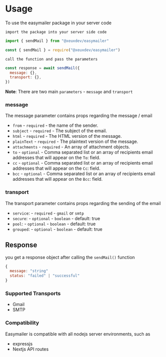 # Usage

To use the easymailer package in your server code

`import the package into your server side code
`

```js filename="ESM" copy
import { sendMail } from "@xeuxdev/easymailer"
```

```js filename="CJS" copy
const { sendMail } = require("@xeuxdev/easymailer")
```

`call the function and pass the parameters`

```js
const response = await sendMail({
  message: {},
  transport: {},
})
```

**Note**: There are two main `parameters` - `message` and `transport`

### message

The message parameter contains props regarding the message / email

- `from` - `required` - the name of the sender.
- `subject` - `required` - The subject of the email.
- `html` - `required` - The HTML version of the message.
- `plainText` - `required` - The plaintext version of the message.
- `attachments` - `required` - An array of attachment objects.
- `to` - `optional` - Comma separated list or an array of recipients email addresses that will appear on the `To`: field.
- `cc` - `optional` - Comma separated list or an array of recipients email addresses that will appear on the `Cc`: field.
- `bcc` - `optional` - Comma separated list or an array of recipients email addresses that will appear on the `Bcc`: field.

### transport

The transport parameter contains props regarding the sending of the email

- `service`: - `required` - `gmail` or `smtp`
- `secure`: - `optional` - `boolean` - default: true
- `pool`: - `optional` - `boolean` - default: true
- `grouped`: - `optional` - `boolean` - default: true

## Response

you get a response object after calling the `sendMail()` function

```js
{
  message: "string"
  status: "failed" | "successful"
}
```

### Supported Transports

- Gmail
- SMTP

### Compatibility

Easymailer is compatible with all nodejs server environments, such as

- expressjs
- Nextjs API routes
